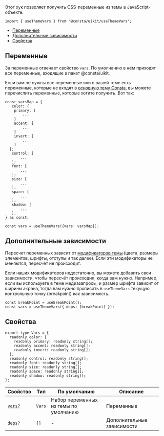 
Этот хук позволяет получить CSS-переменные из темы в JavaScript-объекте.

```tsx
import { useThemeVars } from '@consta/uikit/useThemeVars';
```

<MdxMenu>

- [Переменные](#переменные)
- [Дополнительные зависимости](#дополнительные-зависимости)
- [Свойства](#свойства)

</MdxMenu>

## Переменные

За переменные отвечает свойство `vars`. По умолчанию в нём приходят все переменные, входящие в пакет @consta/uikit.

Если вам не нужны все переменные или в вашей теме есть переменные, которые не входят
в [основную тему Consta](##LIBS.LIB.STAND/lib:uikit/stand:components-theme-stable), вы можете перечислить переменные,
которые хотите получить. Вот так:

```tsx
const varsMap = {
   color: {
    primary: [
        ...
    ]
    accent: [
        ...
    ]
    invert: [
        ...
    ]
  };
   control: [
       ...
   ];
   font: [
       ...
   ];
   size: [
       ...
   ];
   space: [
       ...
   ];
   shadow: [
       ...
   ];
} as const;

const vars = useThemeVars({vars: varsMap});
```

## Дополнительные зависимости

Пересчет переменных зависит от [модификаторов темы](##LIBS.LIB.STAND.TAB/lib:uikit/stand:components-theme-stable/tab:dev/hash:модификаторы) (цвета, размеры элементов, шрифты, отступы и так далее).
Если эти модификаторы не меняются, пересчёт не происходит.

Если наших модификаторов недостаточно, вы можете добавить свои зависимости,
чтобы пересчёт происходил, когда вам нужно. Например, если вы используете в теме медиазапросы,
и размер шрифта зависит от ширины экрана, тогда вам нужно прописать в `useThemeVars` текущую контрольную точку (breakpoint) как зависимость.

```tsx
const breakPoint = useBreakPoint();
const vars = useThemeVars({ deps: [breakPoint] });
```

## Свойства

```tsx
export type Vars = {
  readonly color: {
    readonly primary: readonly string[];
    readonly accent: readonly string[];
    readonly invert: readonly string[];
  };
  readonly control: readonly string[];
  readonly font: readonly string[];
  readonly size: readonly string[];
  readonly space: readonly string[];
  readonly shadow: readonly string[];
};
```

| Свойство               | Тип    | По умолчанию                          | Описание                   |
| ---------------------- | ------ | ------------------------------------- | -------------------------- |
| [`vars?`](#переменные) | `Vars` | Набор переменных из темы по умолчанию | Переменные                 |
| `deps?`                | `[]`   | -                                     | Дополнительные зависимости |

